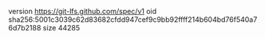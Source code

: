 version https://git-lfs.github.com/spec/v1
oid sha256:5001c3039c62d83682cfdd947cef9c9bb92ffff214b604bd76f540a76d7b2188
size 44285
